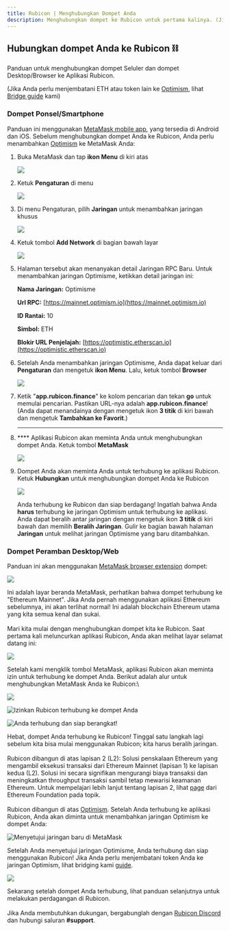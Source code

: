 ```yaml
---
title: Rubicon | Menghubungkan Dompet Anda
description: Menghubungkan dompet ke Rubicon untuk pertama kalinya. (Jika Anda sudah familiar dengan dompet dan cara menambahkan jaringan khusus, Anda dapat melewati panduan ini)
---
```



## Hubungkan dompet Anda ke Rubicon ⛓️

Panduan untuk menghubungkan dompet Seluler dan dompet Desktop/Browser ke Aplikasi Rubicon.

(Jika Anda perlu menjembatani ETH atau token lain ke [Optimism](https://www.optimism.io/), lihat [Bridge guide](../bridge/bridging-to-optimism.md) kami)

### Dompet Ponsel/Smartphone

Panduan ini menggunakan [MetaMask mobile app](https://metamask.io/download.html), yang tersedia di Android dan iOS. Sebelum menghubungkan dompet Anda ke Rubicon, Anda perlu menambahkan [Optimism](https://www.optimism.io/) ke MetaMask Anda:

1. Buka MetaMask dan tap **ikon Menu** di kiri atas

    ![](</assets/image(110).png>)


2. Ketuk **Pengaturan** di menu

    ![](</assets/image(92).png>)


3. Di menu Pengaturan, pilih **Jaringan** untuk menambahkan jaringan khusus

    ![](</assets/image(59).png>)


4. Ketuk tombol **Add Network** di bagian bawah layar

    ![](</assets/image(79).png>)


5. Halaman tersebut akan menanyakan detail Jaringan RPC Baru. Untuk menambahkan jaringan Optimisme, ketikkan detail jaringan ini:

    **Nama Jaringan:** Optimisme

    **Url RPC:** [https://mainnet.optimism.io](https://mainnet.optimism.io)

    **ID Rantai:** 10

    **Simbol:** ETH

    **Blokir URL Penjelajah:** [https://optimistic.etherscan.io](https://optimistic.etherscan.io)


6. Setelah Anda menambahkan jaringan Optimisme, Anda dapat keluar dari **Pengaturan** dan mengetuk **ikon Menu**. Lalu, ketuk tombol **Browser**

    ![](</assets/image(73).png>)


7. Ketik "**app.rubicon.finance**" ke kolom pencarian dan tekan **go** untuk memulai pencarian. Pastikan URL-nya adalah **app.rubicon.finance**! (Anda dapat menandainya dengan mengetuk ikon **3 titik** di kiri bawah dan mengetuk **Tambahkan ke Favorit**.)

    ****
8. **** Aplikasi Rubicon akan meminta Anda untuk menghubungkan dompet Anda. Ketuk tombol **MetaMask**

    ![](</assets/image(116).png>)


9. Dompet Anda akan meminta Anda untuk terhubung ke aplikasi Rubicon. Ketuk **Hubungkan** untuk menghubungkan dompet Anda ke Rubicon

    ![](</assets/image(78).png>)



    Anda terhubung ke Rubicon dan siap berdagang! Ingatlah bahwa Anda **harus** terhubung ke jaringan Optimism untuk terhubung ke aplikasi. Anda dapat beralih antar jaringan dengan mengetuk ikon **3 titik** di kiri bawah dan memilih **Beralih Jaringan**. Gulir ke bagian bawah halaman **Jaringan** untuk melihat jaringan Optimisme yang baru ditambahkan.

### Dompet Peramban Desktop/Web

Panduan ini akan menggunakan [MetaMask browser extension](https://metamask.io/download.html) dompet:

![](</assets/image(13).png>)

Ini adalah layar beranda MetaMask, perhatikan bahwa dompet terhubung ke "Ethereum Mainnet". Jika Anda pernah menggunakan aplikasi Ethereum sebelumnya, ini akan terlihat normal! Ini adalah blockchain Ethereum utama yang kita semua kenal dan sukai.\
\
Mari kita mulai dengan menghubungkan dompet kita ke Rubicon. Saat pertama kali meluncurkan aplikasi Rubicon, Anda akan melihat layar selamat datang ini:

![](</assets/image(103).png>)

Setelah kami mengklik tombol MetaMask, aplikasi Rubicon akan meminta izin untuk terhubung ke dompet Anda. Berikut adalah alur untuk menghubungkan MetaMask Anda ke Rubicon:\


![](</assets/image(51).png>)

![Izinkan Rubicon terhubung ke dompet Anda](</assets/image(67).png>)

![Anda terhubung dan siap berangkat!](</assets/image(43).png>)

Hebat, dompet Anda terhubung ke Rubicon! Tinggal satu langkah lagi sebelum kita bisa mulai menggunakan Rubicon; kita harus beralih jaringan. \
\
Rubicon dibangun di atas lapisan 2 (L2): Solusi penskalaan Ethereum yang mengambil eksekusi transaksi dari Ethereum Mainnet (lapisan 1) ke lapisan kedua (L2). Solusi ini secara signifikan mengurangi biaya transaksi dan meningkatkan throughput transaksi sambil tetap mewarisi keamanan Ethereum. Untuk mempelajari lebih lanjut tentang lapisan 2, lihat [page](https://ethereum.org/en/developers/docs/scaling/layer-2-rollups/) dari Ethereum Foundation pada topik.\
\
Rubicon dibangun di atas [Optimism](https://optimism.io/). Setelah Anda terhubung ke aplikasi Rubicon, Anda akan diminta untuk menambahkan jaringan Optimism ke dompet Anda:

![Menyetujui jaringan baru di MetaMask](</assets/image(82).png>)

Setelah Anda menyetujui jaringan Optimisme, Anda terhubung dan siap menggunakan Rubicon! Jika Anda perlu menjembatani token Anda ke jaringan Optimism, lihat bridging kami [guide](/docs/guides/bridge/bridging-to-optimism).

![](</assets/image(61).png>)

Sekarang setelah dompet Anda terhubung, lihat panduan selanjutnya untuk melakukan perdagangan di Rubicon.\
\
Jika Anda membutuhkan dukungan, bergabunglah dengan [Rubicon Discord](https://discord.com/invite/E7pS24J) dan hubungi saluran **#support**.